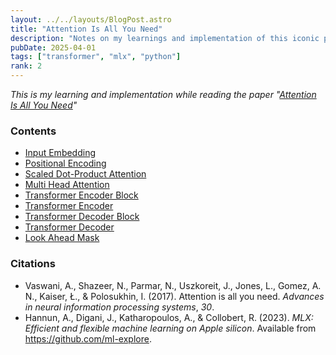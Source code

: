 ```yaml
---
layout: ../../layouts/BlogPost.astro
title: "Attention Is All You Need"
description: "Notes on my learnings and implementation of this iconic paper from scratch"
pubDate: 2025-04-01
tags: ["transformer", "mlx", "python"]
rank: 2
---
```


_This is my learning and implementation while reading the paper "[Attention Is All You Need](https://arxiv.org/abs/1706.03762)"_

### Contents
- [Input Embedding](./attention-is-all-you-need/input_embedding)
- [Positional Encoding](./attention-is-all-you-need/positional_encoding)
- [Scaled Dot-Product Attention](./attention-is-all-you-need/scaled_dot_product_attention)
- [Multi Head Attention](./attention-is-all-you-need/multi_head_attention)
- [Transformer Encoder Block](./attention-is-all-you-need/transformer_encoder_block)
- [Transformer Encoder](./attention-is-all-you-need/transformer_encoder)
- [Transformer Decoder Block](./attention-is-all-you-need/transformer_decoder_block)
- [Transformer Decoder](./attention-is-all-you-need/transformer_decoder)
- [Look Ahead Mask](./attention-is-all-you-need/look_ahead_mask)

### Citations
- Vaswani, A., Shazeer, N., Parmar, N., Uszkoreit, J., Jones, L., Gomez, A. N., Kaiser, Ł., & Polosukhin, I. (2017). Attention is all you need. *Advances in neural information processing systems*, *30*.
- Hannun, A., Digani, J., Katharopoulos, A., & Collobert, R. (2023). *MLX: Efficient and flexible machine learning on Apple silicon*. Available from https://github.com/ml-explore.
